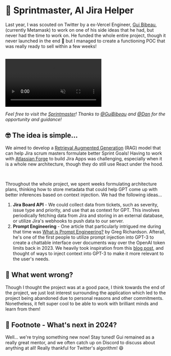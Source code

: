 # 🤖 Sprintmaster, AI Jira Helper

Last year, I was scouted on Twitter by a ex-Vercel Engineer, [Gui Bibeau](https://twitter.com/GuiBibeau), (currently Metamask) to work on one of his side ideas that he had, but never had the time to work on. He funded the whole entire project, though it never launched in the end 🥹 but I managed to create a functioning POC that was really ready to sell within a few weeks!

<br />

<video loop autoPlay muted>
  <source src="/projects/sprintmaster/sprintmaster_demo.mp4" type="video/mp4" />
  Your browser does not support the video tag.
</video>

<br />

_Feel free to visit the [Sprintmaster](https://sprintmaster.typedream.app/)! Thanks to [@GuiBibeau](https://twitter.com/GuiBibeau) and [@Dan](https://twitter.com/crypto_danky) for the opportunity and guidance!_

## 🤓 The idea is simple...

We aimed to develop a [Retrieval Augmented Generation](https://www.promptingguide.ai/techniques/rag) (RAG) model that can help Jira scrum masters formulate better Sprint Goals! Having to work with [Atlassian Forge](https://developer.atlassian.com/platform/forge/) to build Jira Apps was challenging, especially when it is a whole new architecture, though they do still use React under the hood.

<br />

Throughout the whole project, we spent weeks formulating architecture plans, thinking how to store metadata that could help GPT come up with better inferences based on context injection. We had the following ideas...

1. **Jira Board API** - We could collect data from tickets, such as severity, issue type and priority, and use that as context for GPT. This involves periodically fetching data from Jira and storing in an external database, or utilize Jira's webhooks to push data to our server.
2. **Prompt Engineering** - One article that particularly intrigued me during that time was [What is Prompt Engineering?](https://prmpts.ai/blog/what-is-prompt-engineering) by Greg Richardson. Afterall, he's one of the first people to utilize prompt injection into GPT-3 to create a chattable interface over documents way over the OpenAI token limits back in 2023. We heavily took inspiration from this [blog post](https://supabase.com/blog/chatgpt-supabase-docs), and thought of ways to inject context into GPT-3 to make it more relevant to the user's needs.

## 🤔 What went wrong?

Though I thought the project was at a good pace, I think towards the end of the project, we just lost interest surrounding the application which led to the project being abandoned due to personal reasons and other commitments. Nonetheless, it felt super cool to be able to work with brilliant minds and learn from them!

## 🚀 Footnote - What's next in 2024?

Well... we're trying something new now! Stay tuned! Gui remained as a really great mentor, and we often catch up on Discord to discuss about anything at all! Really thankful for Twitter's algorithm! 😄
